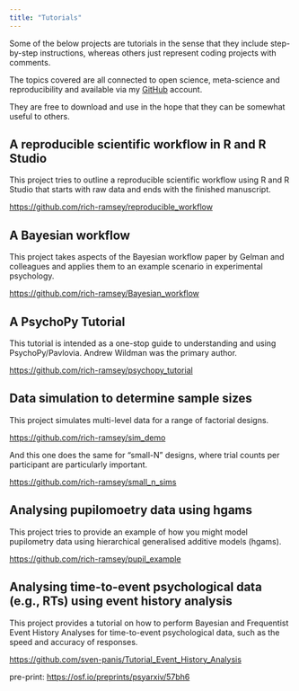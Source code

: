 ```yaml
---
title: "Tutorials"
---
```


Some of the below projects are tutorials in the sense that they include step-by-step instructions, whereas others just represent coding projects with comments.

The topics covered are all connected to open science, meta-science and reproducibility and available via my [GitHub](https://github.com/rich-ramsey) account.

They are free to download and use in the hope that they can be somewhat useful to others.

## A reproducible scientific workflow in R and R Studio

This project tries to outline a reproducible scientific workflow using R and R Studio that starts with raw data and ends with the finished manuscript.

<https://github.com/rich-ramsey/reproducible_workflow>

## A Bayesian workflow

This project takes aspects of the Bayesian workflow paper by Gelman and colleagues and applies them to an example scenario in experimental psychology.

<https://github.com/rich-ramsey/Bayesian_workflow>

## A PsychoPy Tutorial

This tutorial is intended as a one-stop guide to understanding and using PsychoPy/Pavlovia. Andrew Wildman was the primary author.

<https://github.com/rich-ramsey/psychopy_tutorial>

## Data simulation to determine sample sizes

This project simulates multi-level data for a range of factorial designs.

<https://github.com/rich-ramsey/sim_demo>

And this one does the same for "small-N" designs, where trial counts per participant are particularly important.

<https://github.com/rich-ramsey/small_n_sims>

## Analysing pupilomoetry data using hgams

This project tries to provide an example of how you might model pupilometry data using hierarchical generalised additive models (hgams).

<https://github.com/rich-ramsey/pupil_example>

## Analysing time-to-event psychological data (e.g., RTs) using event history analysis

This project provides a tutorial on how to perform Bayesian and Frequentist Event History Analyses for time-to-event psychological data, such as the speed and accuracy of responses.

<https://github.com/sven-panis/Tutorial_Event_History_Analysis>

pre-print: <https://osf.io/preprints/psyarxiv/57bh6>
